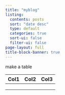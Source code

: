 ```yaml
---
title: "myblog"
listing:
  contents: posts
  sort: "date desc"
  type: default
  categories: true
  sort-ui: false
  filter-ui: false
page-layout: full
title-block-banner: true
---
```


make a table

| Col1 | Col2 | Col3 |
|------|------|------|
|      |      |      |
|      |      |      |
|      |      |      |
